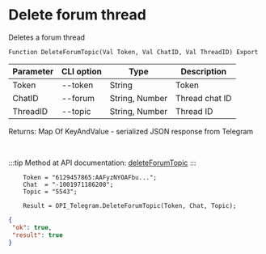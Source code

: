 ﻿---
sidebar_position: 6
---


# Delete forum thread
 Deletes a forum thread



`Function DeleteForumTopic(Val Token, Val ChatID, Val ThreadID) Export`

  | Parameter | CLI option | Type | Description |
  |-|-|-|-|
  | Token | --token | String | Token |
  | ChatID | --forum | String, Number | Thread chat ID |
  | ThreadID | --topic | String, Number | Thread ID |

  
  Returns:  Map Of KeyAndValue - serialized JSON response from Telegram

<br/>

:::tip
Method at API documentation: [deleteForumTopic](https://core.telegram.org/bots/api#deleteforumtopic)
:::
<br/>


```bsl title="Code example"
    Token = "6129457865:AAFyzNYOAFbu...";
    Chat  = "-1001971186208";
    Topic = "5543";

    Result = OPI_Telegram.DeleteForumTopic(Token, Chat, Topic);
```
 



```json title="Result"
{
 "ok": true,
 "result": true
}
```
